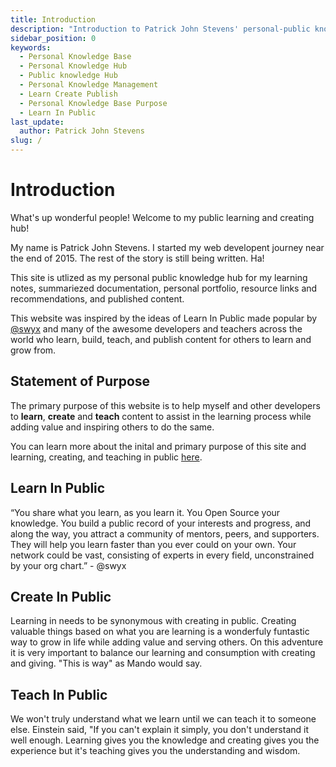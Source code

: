 ```yaml
---
title: Introduction
description: "Introduction to Patrick John Stevens' personal-public knowledge hub"
sidebar_position: 0
keywords:
  - Personal Knowledge Base
  - Personal Knowledge Hub
  - Public knowledge Hub
  - Personal Knowledge Management
  - Learn Create Publish
  - Personal Knowledge Base Purpose
  - Learn In Public
last_update:
  author: Patrick John Stevens
slug: /
---
```


# Introduction

What's up wonderful people! Welcome to my public learning and creating hub!

My name is Patrick John Stevens. I started my web developent journey near the end of 2015. The rest of the story is still being written. Ha!

This site is utlized as my personal public knowledge hub for my learning notes, summariezed documentation, personal portfolio, resource links and recommendations, and published content.

This website was inspired by the ideas of Learn In Public made popular by <a href="https://twitter.com/swyx" target="_blank">@swyx</a> and many of the awesome developers and teachers across the world who learn, build, teach, and publish content for others to learn and grow from.

## Statement of Purpose

The primary purpose of this website is to help myself and other developers to **learn**, **create** and **teach** content to assist in the learning process while adding value and inspiring others to do the same.

You can learn more about the inital and primary purpose of this site and learning, creating, and teaching in public [here](/docs/category/about).

## Learn In Public

“You share what you learn, as you learn it. You Open Source your knowledge. You build a public record of your interests and progress, and along the way, you attract a community of mentors, peers, and supporters. They will help you learn faster than you ever could on your own. Your network could be vast, consisting of experts in every field, unconstrained by your org chart.” - @swyx

## Create In Public

Learning in needs to be synonymous with creating in public. Creating valuable things based on what you are learning is a wonderfuly funtastic way to grow in life while adding value and serving others. On this adventure it is very important to balance our learning and consumption with creating and giving. "This is way" as Mando would say.

## Teach In Public

We won't truly understand what we learn until we can teach it to someone else. Einstein said, "If you can't explain it simply, you don't understand it well enough. Learning gives you the knowledge and creating gives you the experience but it's teaching gives you the understanding and wisdom.
